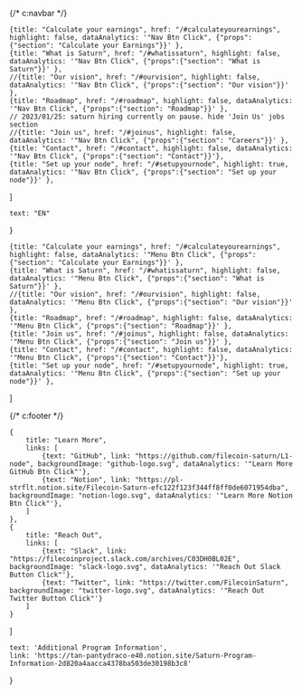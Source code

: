 {/* c:navbar */}

    {title: "Calculate your earnings", href: "/#calculateyourearnings", highlight: false, dataAnalytics: '"Nav Btn Click", {"props":{"section": "Calculate your Earnings"}}' },
    {title: "What is Saturn", href: "/#whatissaturn", highlight: false, dataAnalytics: '"Nav Btn Click", {"props":{"section": "What is Saturn"}}' },
    //{title: "Our vision", href: "/#ourvision", highlight: false, dataAnalytics: '"Nav Btn Click", {"props":{"section": "Our vision"}}' },
    {title: "Roadmap", href: "/#roadmap", highlight: false, dataAnalytics: '"Nav Btn Click", {"props":{"section": "Roadmap"}}' },
    // 2023/01/25: saturn hiring currently on pause. hide 'Join Us' jobs section
    //{title: "Join us", href: "/#joinus", highlight: false, dataAnalytics: '"Nav Btn Click", {"props":{"section": "Careers"}}' },
    {title: "Contact", href: "/#contact", highlight: false, dataAnalytics: '"Nav Btn Click", {"props":{"section": "Contact"}}'},
    {title: "Set up your node", href: "/#setupyournode", highlight: true, dataAnalytics: '"Nav Btn Click", {"props":{"section": "Set up your node"}}' },
]

    text: "EN"
}

    {title: "Calculate your earnings", href: "/#calculateyourearnings", highlight: false, dataAnalytics: '"Menu Btn Click", {"props":{"section": "Calculate your Earnings"}}' },
    {title: "What is Saturn", href: "/#whatissaturn", highlight: false, dataAnalytics: '"Menu Btn Click", {"props":{"section": "What is Saturn"}}' },
    //{title: "Our vision", href: "/#ourvision", highlight: false, dataAnalytics: '"Menu Btn Click", {"props":{"section": "Our vision"}}' },
    {title: "Roadmap", href: "/#roadmap", highlight: false, dataAnalytics: '"Menu Btn Click", {"props":{"section": "Roadmap"}}' },
    {title: "Join us", href: "/#joinus", highlight: false, dataAnalytics: '"Menu Btn Click", {"props":{"section": "Join us"}}' },
    {title: "Contact", href: "/#contact", highlight: false, dataAnalytics: '"Menu Btn Click", {"props":{"section": "Contact"}}'},
    {title: "Set up your node", href: "/#setupyournode", highlight: true, dataAnalytics: '"Menu Btn Click", {"props":{"section": "Set up your node"}}' },
]

{/* c:footer */}

    {
        title: "Learn More",
        links: [
            {text: "GitHub", link: "https://github.com/filecoin-saturn/L1-node", backgroundImage: "github-logo.svg", dataAnalytics: '"Learn More GitHub Btn Click"'},
            {text: "Notion", link: "https://pl-strflt.notion.site/Filecoin-Saturn-efc122f123f344ff8ff0de6071954dba", backgroundImage: "notion-logo.svg", dataAnalytics: '"Learn More Notion Btn Click"'},
        ]
    },
    {
        title: "Reach Out",
        links: [
            {text: "Slack", link: "https://filecoinproject.slack.com/archives/C03DH0BL02E", backgroundImage: "slack-logo.svg", dataAnalytics: '"Reach Out Slack Button Click"'},
            {text: "Twitter", link: "https://twitter.com/FilecoinSaturn", backgroundImage: "twitter-logo.svg", dataAnalytics: '"Reach Out Twitter Button Click"'}
        ]
    }
]


    text: 'Additional Program Information',
    link: 'https://tan-pantydraco-e40.notion.site/Saturn-Program-Information-2d820a4aacca4378ba503de30198b3c8'
}
